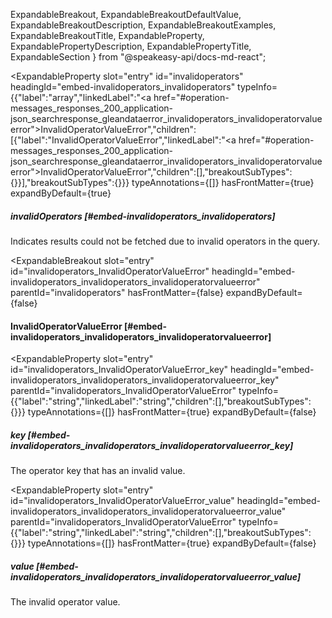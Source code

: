   ExpandableBreakout,
  ExpandableBreakoutDefaultValue,
  ExpandableBreakoutDescription,
  ExpandableBreakoutExamples,
  ExpandableBreakoutTitle,
  ExpandableProperty,
  ExpandablePropertyDescription,
  ExpandablePropertyTitle,
  ExpandableSection
} from "@speakeasy-api/docs-md-react";

<ExpandableSection>

<ExpandableProperty
  slot="entry"
  id="invalidoperators"
  headingId="embed-invalidoperators_invalidoperators"
  typeInfo={{"label":"array","linkedLabel":"<a href=\"#operation-messages_responses_200_application-json_searchresponse_gleandataerror_invalidoperators_invalidoperatorvalueerror\">InvalidOperatorValueError</a>","children":[{"label":"InvalidOperatorValueError","linkedLabel":"<a href=\"#operation-messages_responses_200_application-json_searchresponse_gleandataerror_invalidoperators_invalidoperatorvalueerror\">InvalidOperatorValueError</a>","children":[],"breakoutSubTypes":{}}],"breakoutSubTypes":{}}}
  typeAnnotations={[]}
  hasFrontMatter={true}
  expandByDefault={true}
>

<ExpandablePropertyTitle slot="title">

##### invalidOperators [#embed-invalidoperators_invalidoperators]

</ExpandablePropertyTitle>

<ExpandablePropertyDescription slot="description">

Indicates results could not be fetched due to invalid operators in the query.

</ExpandablePropertyDescription>

</ExpandableProperty>

<ExpandableBreakout
  slot="entry"
  id="invalidoperators_InvalidOperatorValueError"
  headingId="embed-invalidoperators_invalidoperators_invalidoperatorvalueerror"
  parentId="invalidoperators"
  hasFrontMatter={false}
  expandByDefault={false}
>

<ExpandableBreakoutTitle slot="title">

#### InvalidOperatorValueError [#embed-invalidoperators_invalidoperators_invalidoperatorvalueerror]

</ExpandableBreakoutTitle>

<ExpandableBreakoutDescription slot="description">

</ExpandableBreakoutDescription>

<ExpandableBreakoutExamples slot="examples">

</ExpandableBreakoutExamples>

<ExpandableBreakoutDefaultValue slot="defaultValue">

</ExpandableBreakoutDefaultValue>

</ExpandableBreakout>

<ExpandableProperty
  slot="entry"
  id="invalidoperators_InvalidOperatorValueError_key"
  headingId="embed-invalidoperators_invalidoperators_invalidoperatorvalueerror_key"
  parentId="invalidoperators_InvalidOperatorValueError"
  typeInfo={{"label":"string","linkedLabel":"string","children":[],"breakoutSubTypes":{}}}
  typeAnnotations={[]}
  hasFrontMatter={true}
  expandByDefault={false}
>

<ExpandablePropertyTitle slot="title">

##### key [#embed-invalidoperators_invalidoperators_invalidoperatorvalueerror_key]

</ExpandablePropertyTitle>

<ExpandablePropertyDescription slot="description">

The operator key that has an invalid value.

</ExpandablePropertyDescription>

</ExpandableProperty>

<ExpandableProperty
  slot="entry"
  id="invalidoperators_InvalidOperatorValueError_value"
  headingId="embed-invalidoperators_invalidoperators_invalidoperatorvalueerror_value"
  parentId="invalidoperators_InvalidOperatorValueError"
  typeInfo={{"label":"string","linkedLabel":"string","children":[],"breakoutSubTypes":{}}}
  typeAnnotations={[]}
  hasFrontMatter={true}
  expandByDefault={false}
>

<ExpandablePropertyTitle slot="title">

##### value [#embed-invalidoperators_invalidoperators_invalidoperatorvalueerror_value]

</ExpandablePropertyTitle>

<ExpandablePropertyDescription slot="description">

The invalid operator value.

</ExpandablePropertyDescription>

</ExpandableProperty>

</ExpandableSection>